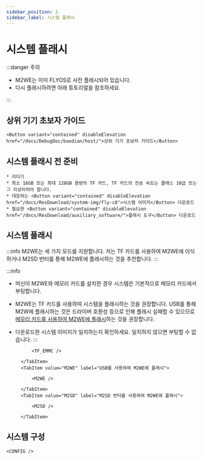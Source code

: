 ```yaml
---
sidebar_position: 2
sidebar_label: 시스템 플래시
---
```




# 시스템 플래시

:::danger 주의

* M2WE는 이미 FLYOS로 사전 플래시되어 있습니다.
* 다시 플래시하려면 아래 튜토리얼을 참조하세요.

:::


## 상위 기기 초보자 가이드

    <Button variant="contained" disableElevation href="/docs/DebugDoc/baodian/host/">상위 기기 초보자 가이드</Button>

## 시스템 플래시 전 준비

    * 리더기
    * 최소 16GB 또는 최대 128GB 용량의 TF 카드, TF 카드의 전송 속도는 클래스 10급 또는 그 이상이어야 합니다.
    * 대응하는 <Button variant="contained" disableElevation href="/docs/ResDownload/system-img/fly-c8">시스템 이미지</Button> 다운로드
    * 필요한 <Button variant="contained" disableElevation href="/docs/ResDownload/auxiliary_software/">플래시 도구</Button> 다운로드

## 시스템 플래시

:::info
M2WE는 세 가지 모드를 지원합니다. 저는 TF 카드를 사용하여 M2WE에 이식하거나 M2SD 번터를 통해 M2WE에 플래시하는 것을 추천합니다.
:::

:::info
* 머신이 M2WE와 메모리 카드를 설치한 경우 시스템은 기본적으로 메모리 카드에서 부팅합니다.
* M2WE는 TF 카드를 사용하여 시스템을 플래시하는 것을 권장합니다. USB를 통해 M2W에 플래시하는 것은 드라이버 호환성 등으로 인해 플래시 실패할 수 있으므로 [메모리 카드를 사용하여 M2WE에 플래시](https://mellow-next.klipper.cn/docs/ProductDoc/SBC/fly-pi-v2/fly-os)하는 것을 권장합니다.
* 다운로드한 시스템 이미지가 일치하는지 확인하세요. 일치하지 않으면 부팅할 수 없습니다.
:::

    <Tabs>
        <TabItem value="TF_M2WE" label="TF 카드를 사용하여 M2WE에 플래시">
            
            <TF_EMMC />

        </TabItem>
        <TabItem value="M2WE" label="USB를 사용하여 M2WE에 플래시">
            
            <M2WE />

        </TabItem>
        <TabItem value="M2SD" label="M2SD 번터를 사용하여 M2WE에 플래시">
            
            <M2SD />

        </TabItem>
    </Tabs>


## 시스템 구성

    <CONFIG />
